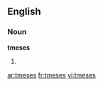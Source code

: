 ==English==

===Noun===
'''tmeses'''

# {{plural of|[[tmesis]]}}

[[ar:tmeses]]
[[fr:tmeses]]
[[vi:tmeses]]